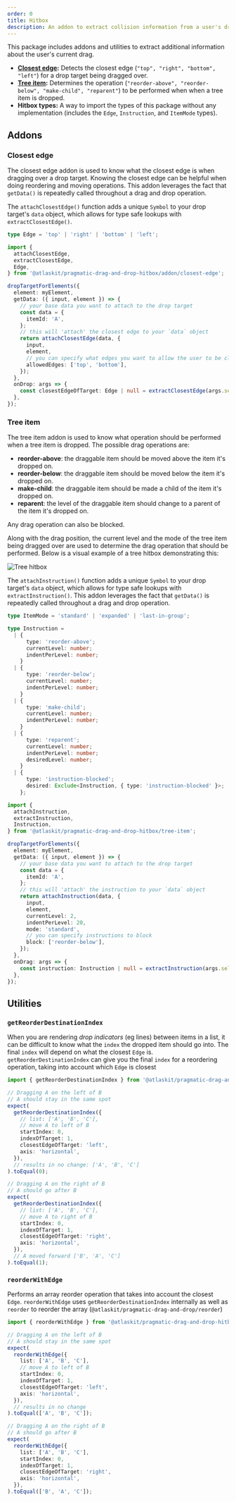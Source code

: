 ```yaml
---
order: 0
title: Hitbox
description: An addon to extract collision information from a user's drag.
---
```


This package includes addons and utilities to extract additional information about the user's current drag.

- **[Closest edge](#closest-edge):** Detects the closest edge (`"top", "right", "bottom", "left"`) for a drop target being dragged over.
- **[Tree item](#tree-item):** Determines the operation (`"reorder-above", "reorder-below", "make-child", "reparent"`) to be performed when when a tree item is dropped.
- **Hitbox types:** A way to import the types of this package without any implementation (includes the `Edge`, `Instruction`, and `ItemMode` types).

## Addons

### Closest edge

The closest edge addon is used to know what the closest edge is when dragging over a drop target. Knowing the closest edge can be helpful when doing reordering and moving operations. This addon leverages the fact that `getData()` is repeatedly called throughout a drag and drop operation.

The `attachClosestEdge()` function adds a unique `Symbol` to your drop target's `data` object, which allows for type safe lookups with `extractClosestEdge()`.

```ts
type Edge = 'top' | 'right' | 'bottom' | 'left';
```

```ts
import {
  attachClosestEdge,
  extractClosestEdge,
  Edge,
} from '@atlaskit/pragmatic-drag-and-drop-hitbox/addon/closest-edge';

dropTargetForElements({
  element: myElement,
  getData: ({ input, element }) => {
    // your base data you want to attach to the drop target
    const data = {
      itemId: 'A',
    };
    // this will 'attach' the closest edge to your `data` object
    return attachClosestEdge(data, {
      input,
      element,
      // you can specify what edges you want to allow the user to be closest to
      allowedEdges: ['top', 'bottom'],
    });
  },
  onDrop: args => {
    const closestEdgeOfTarget: Edge | null = extractClosestEdge(args.self.data);
  },
});
```

### Tree item

The tree item addon is used to know what operation should be performed when a tree item is dropped. The possible drag operations are:

- **reorder-above**: the draggable item should be moved above the item it's dropped on.
- **reorder-below**: the draggable item should be moved below the item it's dropped on.
- **make-child**: the draggable item should be made a child of the item it's dropped on.
- **reparent**: the level of the draggable item should change to a parent of the item it's dropped on.

Any drag operation can also be blocked.

Along with the drag position, the current level and the mode of the tree item being dragged over are used to determine the drag operation that should be performed. Below is a visual example of a tree hitbox demonstrating this:

<img src="images/tree-hitbox.jpg" alt="Tree hitbox" />

The `attachInstruction()` function adds a unique `Symbol` to your drop target's `data` object, which allows for type safe lookups with `extractInstruction()`. This addon leverages the fact that `getData()` is repeatedly called throughout a drag and drop operation.

```ts
type ItemMode = 'standard' | 'expanded' | 'last-in-group';
```

```ts
type Instruction =
  | {
      type: 'reorder-above';
      currentLevel: number;
      indentPerLevel: number;
    }
  | {
      type: 'reorder-below';
      currentLevel: number;
      indentPerLevel: number;
    }
  | {
      type: 'make-child';
      currentLevel: number;
      indentPerLevel: number;
    }
  | {
      type: 'reparent';
      currentLevel: number;
      indentPerLevel: number;
      desiredLevel: number;
    }
  | {
      type: 'instruction-blocked';
      desired: Exclude<Instruction, { type: 'instruction-blocked' }>;
    };
```

```ts
import {
  attachInstruction,
  extractInstruction,
  Instruction,
} from '@atlaskit/pragmatic-drag-and-drop-hitbox/tree-item';

dropTargetForElements({
  element: myElement,
  getData: ({ input, element }) => {
    // your base data you want to attach to the drop target
    const data = {
      itemId: 'A',
    };
    // this will 'attach' the instruction to your `data` object
    return attachInstruction(data, {
      input,
      element,
      currentLevel: 2,
      indentPerLevel: 20,
      mode: 'standard',
      // you can specify instructions to block
      block: ['reorder-below'],
    });
  },
  onDrag: args => {
    const instruction: Instruction | null = extractInstruction(args.self.data);
  },
});
```

## Utilities

### `getReorderDestinationIndex`

When you are rendering _drop indicators_ (eg lines) between items in a list, it can be difficult to know what the `index` the dropped item should go into. The final `index` will depend on what the closest `Edge` is. `getReorderDestinationIndex` can give you the final `index` for a reordering operation, taking into account which `Edge` is closest

```ts
import { getReorderDestinationIndex } from '@atlaskit/pragmatic-drag-and-drop-hitbox/util/get-reorder-destination-index';

// Dragging A on the left of B
// A should stay in the same spot
expect(
  getReorderDestinationIndex({
    // list: ['A', 'B', 'C'],
    // move A to left of B
    startIndex: 0,
    indexOfTarget: 1,
    closestEdgeOfTarget: 'left',
    axis: 'horizontal',
  }),
  // results in no change: ['A', 'B', 'C']
).toEqual(0);

// Dragging A on the right of B
// A should go after B
expect(
  getReorderDestinationIndex({
    // list: ['A', 'B', 'C'],
    // move A to right of B
    startIndex: 0,
    indexOfTarget: 1,
    closestEdgeOfTarget: 'right',
    axis: 'horizontal',
  }),
  // A moved forward ['B', 'A', 'C']
).toEqual(1);
```

### `reorderWithEdge`

Performs an array reorder operation that takes into account the closest `Edge`. `reorderWithEdge` uses `getReorderDestinationIndex` internally as well as `reorder` to reorder the array (`@atlaskit/pragmatic-drag-and-drop/reorder`)

```ts
import { reorderWithEdge } from '@atlaskit/pragmatic-drag-and-drop-hitbox/util/reorder-with-edge';

// Dragging A on the left of B
// A should stay in the same spot
expect(
  reorderWithEdge({
    list: ['A', 'B', 'C'],
    // move A to left of B
    startIndex: 0,
    indexOfTarget: 1,
    closestEdgeOfTarget: 'left',
    axis: 'horizontal',
  }),
  // results in no change
).toEqual(['A', 'B', 'C']);

// Dragging A on the right of B
// A should go after B
expect(
  reorderWithEdge({
    list: ['A', 'B', 'C'],
    startIndex: 0,
    indexOfTarget: 1,
    closestEdgeOfTarget: 'right',
    axis: 'horizontal',
  }),
).toEqual(['B', 'A', 'C']);
```
